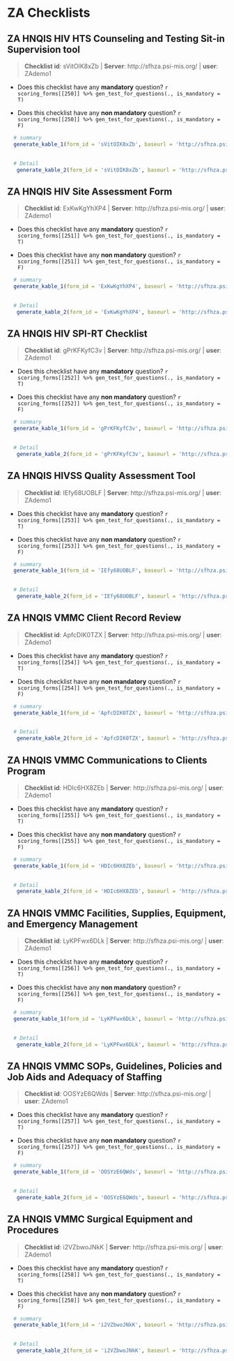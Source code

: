 # ZA Checklists {#ZA}


## ZA HNQIS HIV HTS Counseling and Testing Sit-in Supervision tool 

    
>__Checklist id__: sVitOIK8xZb   | __Server__: http://sfhza.psi-mis.org/ | __user__: ZAdemo1 


    
- Does this checklist have any __mandatory__ question? `r scoring_forms[[250]] %>% gen_test_for_questions(., is_mandatory = T)`
    
- Does this checklist have any __non mandatory__ question? `r scoring_forms[[250]] %>% gen_test_for_questions(., is_mandatory = F)`

```r

  # summary
  generate_kable_1(form_id = 'sVitOIK8xZb', baseurl = 'http://sfhza.psi-mis.org/')
  

  # Detail
   generate_kable_2(form_id = 'sVitOIK8xZb', baseurl = 'http://sfhza.psi-mis.org/', ignore_text = T, ignore_parent = T, ignore_real_or_simulated = T)


```

## ZA HNQIS HIV Site Assessment Form 

    
>__Checklist id__: ExKwKgYhXP4   | __Server__: http://sfhza.psi-mis.org/ | __user__: ZAdemo1 


    
- Does this checklist have any __mandatory__ question? `r scoring_forms[[251]] %>% gen_test_for_questions(., is_mandatory = T)`
    
- Does this checklist have any __non mandatory__ question? `r scoring_forms[[251]] %>% gen_test_for_questions(., is_mandatory = F)`

```r

  # summary
  generate_kable_1(form_id = 'ExKwKgYhXP4', baseurl = 'http://sfhza.psi-mis.org/')
  

  # Detail
   generate_kable_2(form_id = 'ExKwKgYhXP4', baseurl = 'http://sfhza.psi-mis.org/', ignore_text = T, ignore_parent = T, ignore_real_or_simulated = T)


```

## ZA HNQIS HIV SPI-RT Checklist 

    
>__Checklist id__: gPrKFKyfC3v   | __Server__: http://sfhza.psi-mis.org/ | __user__: ZAdemo1 


    
- Does this checklist have any __mandatory__ question? `r scoring_forms[[252]] %>% gen_test_for_questions(., is_mandatory = T)`
    
- Does this checklist have any __non mandatory__ question? `r scoring_forms[[252]] %>% gen_test_for_questions(., is_mandatory = F)`

```r

  # summary
  generate_kable_1(form_id = 'gPrKFKyfC3v', baseurl = 'http://sfhza.psi-mis.org/')
  

  # Detail
   generate_kable_2(form_id = 'gPrKFKyfC3v', baseurl = 'http://sfhza.psi-mis.org/', ignore_text = T, ignore_parent = T, ignore_real_or_simulated = T)


```

## ZA HNQIS HIVSS Quality Assessment Tool 

    
>__Checklist id__: IEfy68UOBLF   | __Server__: http://sfhza.psi-mis.org/ | __user__: ZAdemo1 


    
- Does this checklist have any __mandatory__ question? `r scoring_forms[[253]] %>% gen_test_for_questions(., is_mandatory = T)`
    
- Does this checklist have any __non mandatory__ question? `r scoring_forms[[253]] %>% gen_test_for_questions(., is_mandatory = F)`

```r

  # summary
  generate_kable_1(form_id = 'IEfy68UOBLF', baseurl = 'http://sfhza.psi-mis.org/')
  

  # Detail
   generate_kable_2(form_id = 'IEfy68UOBLF', baseurl = 'http://sfhza.psi-mis.org/', ignore_text = T, ignore_parent = T, ignore_real_or_simulated = T)


```

## ZA HNQIS VMMC Client Record Review 

    
>__Checklist id__: ApfcDIK0TZX   | __Server__: http://sfhza.psi-mis.org/ | __user__: ZAdemo1 


    
- Does this checklist have any __mandatory__ question? `r scoring_forms[[254]] %>% gen_test_for_questions(., is_mandatory = T)`
    
- Does this checklist have any __non mandatory__ question? `r scoring_forms[[254]] %>% gen_test_for_questions(., is_mandatory = F)`

```r

  # summary
  generate_kable_1(form_id = 'ApfcDIK0TZX', baseurl = 'http://sfhza.psi-mis.org/')
  

  # Detail
   generate_kable_2(form_id = 'ApfcDIK0TZX', baseurl = 'http://sfhza.psi-mis.org/', ignore_text = T, ignore_parent = T, ignore_real_or_simulated = T)


```

## ZA HNQIS VMMC Communications to Clients Program 

    
>__Checklist id__: HDIc6HX8ZEb   | __Server__: http://sfhza.psi-mis.org/ | __user__: ZAdemo1 


    
- Does this checklist have any __mandatory__ question? `r scoring_forms[[255]] %>% gen_test_for_questions(., is_mandatory = T)`
    
- Does this checklist have any __non mandatory__ question? `r scoring_forms[[255]] %>% gen_test_for_questions(., is_mandatory = F)`

```r

  # summary
  generate_kable_1(form_id = 'HDIc6HX8ZEb', baseurl = 'http://sfhza.psi-mis.org/')
  

  # Detail
   generate_kable_2(form_id = 'HDIc6HX8ZEb', baseurl = 'http://sfhza.psi-mis.org/', ignore_text = T, ignore_parent = T, ignore_real_or_simulated = T)


```

## ZA HNQIS VMMC Facilities, Supplies, Equipment, and  Emergency Management 

    
>__Checklist id__: LyKPFwx6DLk   | __Server__: http://sfhza.psi-mis.org/ | __user__: ZAdemo1 


    
- Does this checklist have any __mandatory__ question? `r scoring_forms[[256]] %>% gen_test_for_questions(., is_mandatory = T)`
    
- Does this checklist have any __non mandatory__ question? `r scoring_forms[[256]] %>% gen_test_for_questions(., is_mandatory = F)`

```r

  # summary
  generate_kable_1(form_id = 'LyKPFwx6DLk', baseurl = 'http://sfhza.psi-mis.org/')
  

  # Detail
   generate_kable_2(form_id = 'LyKPFwx6DLk', baseurl = 'http://sfhza.psi-mis.org/', ignore_text = T, ignore_parent = T, ignore_real_or_simulated = T)


```

## ZA HNQIS VMMC SOPs, Guidelines, Policies and Job Aids and Adequacy of Staffing 

    
>__Checklist id__: OOSYzE6QWds   | __Server__: http://sfhza.psi-mis.org/ | __user__: ZAdemo1 


    
- Does this checklist have any __mandatory__ question? `r scoring_forms[[257]] %>% gen_test_for_questions(., is_mandatory = T)`
    
- Does this checklist have any __non mandatory__ question? `r scoring_forms[[257]] %>% gen_test_for_questions(., is_mandatory = F)`

```r

  # summary
  generate_kable_1(form_id = 'OOSYzE6QWds', baseurl = 'http://sfhza.psi-mis.org/')
  

  # Detail
   generate_kable_2(form_id = 'OOSYzE6QWds', baseurl = 'http://sfhza.psi-mis.org/', ignore_text = T, ignore_parent = T, ignore_real_or_simulated = T)


```

## ZA HNQIS VMMC Surgical Equipment and Procedures 

    
>__Checklist id__: i2VZbwoJNkK   | __Server__: http://sfhza.psi-mis.org/ | __user__: ZAdemo1 


    
- Does this checklist have any __mandatory__ question? `r scoring_forms[[258]] %>% gen_test_for_questions(., is_mandatory = T)`
    
- Does this checklist have any __non mandatory__ question? `r scoring_forms[[258]] %>% gen_test_for_questions(., is_mandatory = F)`

```r

  # summary
  generate_kable_1(form_id = 'i2VZbwoJNkK', baseurl = 'http://sfhza.psi-mis.org/')
  

  # Detail
   generate_kable_2(form_id = 'i2VZbwoJNkK', baseurl = 'http://sfhza.psi-mis.org/', ignore_text = T, ignore_parent = T, ignore_real_or_simulated = T)


```
